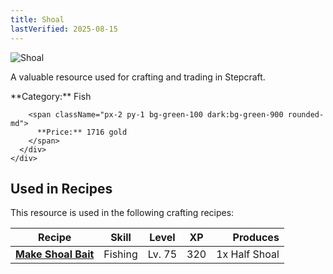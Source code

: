 ```yaml
---
title: Shoal
lastVerified: 2025-08-15
---
```


<div className="flex items-start gap-6 mb-8">
  <div className="flex-shrink-0">
    <img src="/assets/resources/fishing/shoal.png" alt="Shoal" className="w-24 h-24 border rounded-lg" />
  </div>
  <div className="flex-1">
    <div className="space-y-2">
      <p className="text-lg text-muted-foreground">A valuable resource used for crafting and trading in Stepcraft.</p>
      <div className="flex flex-wrap gap-4 text-sm">
        <span className="px-2 py-1 bg-blue-100 dark:bg-blue-900 rounded-md">
          **Category:** Fish
        </span>
        
        <span className="px-2 py-1 bg-green-100 dark:bg-green-900 rounded-md">
          **Price:** 1716 gold
        </span>
      </div>
    </div>
  </div>
</div>



## Used in Recipes

This resource is used in the following crafting recipes:

| Recipe | Skill | Level | XP | Produces |
|--------|-------|-------|----|---------:|
| **[Make Shoal Bait](/docs/resources/individual/half_shoal)** | Fishing | Lv. 75 | 320 | 1x Half Shoal |
